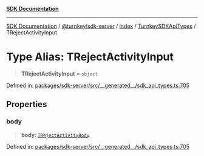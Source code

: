 [**SDK Documentation**](../../../../../../README.mdx)

***

[SDK Documentation](../../../../../../packages.mdx) / [@turnkey/sdk-server](../../../../README.mdx) / [index](../../../README.mdx) / [TurnkeySDKApiTypes](../README.mdx) / TRejectActivityInput

# Type Alias: TRejectActivityInput

> **TRejectActivityInput** = `object`

Defined in: [packages/sdk-server/src/\_\_generated\_\_/sdk\_api\_types.ts:705](https://github.com/tkhq/sdk/blob/fd49bfe86475c8603b3eb385aa101efa36fa32fc/packages/sdk-server/src/__generated__/sdk_api_types.ts#L705)

## Properties

### body

> **body**: [`TRejectActivityBody`](TRejectActivityBody.mdx)

Defined in: [packages/sdk-server/src/\_\_generated\_\_/sdk\_api\_types.ts:705](https://github.com/tkhq/sdk/blob/fd49bfe86475c8603b3eb385aa101efa36fa32fc/packages/sdk-server/src/__generated__/sdk_api_types.ts#L705)
